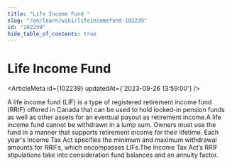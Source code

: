 ```yaml
---
title: "Life Income Fund "
slug: "/en/learn/wiki/lifeincomefund-102239"
id: "102239"
hide_table_of_contents: true
---
```



# Life Income Fund 

<ArticleMeta id={102239} updatedAt={'2023-09-26 13:59:00'} />
<div className='border-solid border-b border-t-0 my-4 border-[var(--ifm-color-gray-300)]' />

A life income fund (LIF) is a type of registered retirement income fund (RRIF) offered in Canada that can be used to hold locked-in pension funds as well as other assets for an eventual payout as retirement income.A life income fund cannot be withdrawn in a lump sum. Owners must use the fund in a manner that supports retirement income for their lifetime. Each year's Income Tax Act specifies the minimum and maximum withdrawal amounts for RRIFs, which encompasses LIFs.The Income Tax Act’s RRIF stipulations take into consideration fund balances and an annuity factor.
